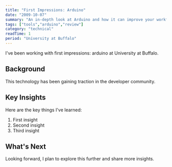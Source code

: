 ```yaml
---
title: "First Impressions: Arduino"
date: "2009-10-07"
summary: "An in-depth look at Arduino and how it can improve your workflow."
tags: ["tools","arduino","review"]
category: "technical"
readTime: 1
period: "University at Buffalo"
---
```


I've been working with first impressions: arduino at University at Buffalo.

## Background

This technology has been gaining traction in the developer community.

## Key Insights

Here are the key things I've learned:

1. First insight
2. Second insight
3. Third insight

## What's Next

Looking forward, I plan to explore this further and share more insights.

